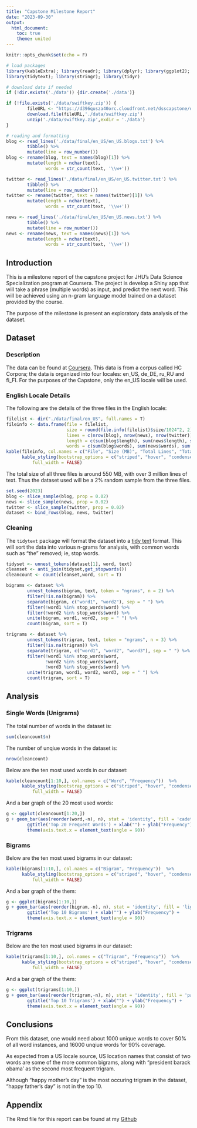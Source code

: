 ```yaml
---
title: "Capstone Milestone Report"
date: "2023-09-30"
output:
  html_document:
    toc: true
    theme: united
---
```


```r
knitr::opts_chunk$set(echo = F)

# load packages
library(kableExtra); library(readr); library(dplyr); library(ggplot2); 
library(tidytext); library(stringr); library(tidyr) 
```
```r
# download data if needed
if (!dir.exists('./data')) {dir.create('./data')}

if (!file.exists('./data/swiftkey.zip')) {
        fileURL <- "https://d396qusza40orc.cloudfront.net/dsscapstone/dataset/Coursera-SwiftKey.zip"
        download.file(fileURL,'./data/swiftkey.zip')
        unzip('./data/swiftkey.zip',exdir = './data')
}

# reading and formatting
blog <- read_lines('./data/final/en_US/en_US.blogs.txt') %>%
        tibble() %>%
        mutate(line = row_number())
blog <- rename(blog, text = names(blog)[1]) %>%
        mutate(length = nchar(text),
               words = str_count(text, '\\w+'))

twitter <- read_lines('./data/final/en_US/en_US.twitter.txt') %>%
        tibble() %>%
        mutate(line = row_number())
twitter <- rename(twitter, text = names(twitter)[1]) %>%
        mutate(length = nchar(text),
               words = str_count(text, '\\w+'))

news <- read_lines('./data/final/en_US/en_US.news.txt') %>%
        tibble() %>%
        mutate(line = row_number())
news <- rename(news, text = names(news)[1]) %>%
        mutate(length = nchar(text),
               words = str_count(text, '\\w+'))
```

## Introduction

This is a milestone report of the capstone project for JHU's Data Science Specialization program at Coursera. The project is develop a Shiny app that will take a phrase (multiple words) as input, and predict the next word. This will be achieved using an n-gram language model trained on a dataset provided by the course.

The purpose of the milestone is present an exploratory data analysis of the dataset.

## Dataset
### Description
The data can be found at [Coursera](https://d396qusza40orc.cloudfront.net/dsscapstone/dataset/Coursera-SwiftKey.zip). This data is from a corpus called HC Corpora; the data is organized into four locales: en_US, de_DE, ru_RU and fi_FI. For the purposes of the Capstone, only the en_US locale will be used.

### English Locale Details
The following are the details of the three files in the English locale:
```r
filelist <- dir("./data/final/en_US", full.names = T)
fileinfo <- data.frame(file = filelist,
                       size = round(file.info(filelist)$size/1024^2, 2),
                       lines = c(nrow(blog), nrow(news), nrow(twitter)),
                       length = c(sum(blog$length), sum(news$length), sum(twitter$length)),
                       words = c(sum(blog$words), sum(news$words), sum(twitter$words)))
kable(fileinfo, col.names = c("File", "Size (MB)", "Total Lines", "Total Characters", "Total Words"))  %>%
      kable_styling(bootstrap_options = c("striped", "hover", "condensed", "responsive", "bordered"), 
          full_width = FALSE)
```
The total size of all three files is around 550 MB, with over 3 million lines of text. Thus the dataset used will be a 2% random sample from the three files.
```r
set.seed(2023)
blog <- slice_sample(blog, prop = 0.02)
news <- slice_sample(news, prop = 0.02)
twitter <- slice_sample(twitter, prop = 0.02)
dataset <- bind_rows(blog, news, twitter)
```

### Cleaning
The `tidytext` package will format the dataset into a [tidy text](https://www.tidytextmining.com/tidytext) format. This will sort the data into various n-grams for analysis, with common words such as "the" removed; ie, stop words.
```r
tidyset <- unnest_tokens(dataset[1], word, text)
cleanset <- anti_join(tidyset,get_stopwords())
cleancount <- count(cleanset,word, sort = T)
```
```r
bigrams <- dataset %>%
        unnest_tokens(bigram, text, token = "ngrams", n = 2) %>%
        filter(!is.na(bigram)) %>%
        separate(bigram, c("word1", "word2"), sep = " ") %>%
        filter(!word1 %in% stop_words$word) %>%
        filter(!word2 %in% stop_words$word) %>%
        unite(bigram, word1, word2, sep = " ") %>%
        count(bigram, sort = T)
```
```r
trigrams <- dataset %>%
        unnest_tokens(trigram, text, token = "ngrams", n = 3) %>%
        filter(!is.na(trigram)) %>%
        separate(trigram, c("word1", "word2", "word3"), sep = " ") %>%
        filter(!word1 %in% stop_words$word,
               !word2 %in% stop_words$word,
               !word3 %in% stop_words$word) %>%
        unite(trigram, word1, word2, word3, sep = " ") %>%
        count(trigram, sort = T)
```

## Analysis
### Single Words (Unigrams)
The total number of words in the dataset is:
```r
sum(cleancount$n)
```
The number of unqiue words in the dataset is:
```r
nrow(cleancount)
```
Below are the ten most used words in our dataset:
```r
kable(cleancount[1:10,], col.names = c("Word", "Frequency"))  %>%
      kable_styling(bootstrap_options = c("striped", "hover", "condensed", "responsive", "bordered"), 
          full_width = FALSE)
```
And a bar graph of the 20 most used words:
```r
g <- ggplot(cleancount[1:20,])
g + geom_bar(aes(reorder(word,-n), n), stat = 'identity', fill = 'cadetblue') +
        ggtitle('Top 20 Frequent Words') + xlab("") + ylab("Frequency") +
        theme(axis.text.x = element_text(angle = 90))
```

### Bigrams
Below are the ten most used bigrams in our dataset:
```r
kable(bigrams[1:10,], col.names = c("Bigram", "Frequency"))  %>%
      kable_styling(bootstrap_options = c("striped", "hover", "condensed", "responsive", "bordered"), 
          full_width = FALSE)
```
And a bar graph of the them:
```r
g <- ggplot(bigrams[1:10,])
g + geom_bar(aes(reorder(bigram,-n), n), stat = 'identity', fill = 'lightpink3') +
        ggtitle('Top 10 Bigrams') + xlab("") + ylab("Frequency") +
        theme(axis.text.x = element_text(angle = 90))
```

### Trigrams
Below are the ten most used bigrams in our dataset:
```r
kable(trigrams[1:10,], col.names = c("Trigram", "Frequency"))  %>%
      kable_styling(bootstrap_options = c("striped", "hover", "condensed", "responsive", "bordered"), 
          full_width = FALSE)
```
And a bar graph of the them:
```r
g <- ggplot(trigrams[1:10,])
g + geom_bar(aes(reorder(trigram,-n), n), stat = 'identity', fill = 'palegreen3') +
        ggtitle('Top 10 Trigrams') + xlab("") + ylab("Frequency") +
        theme(axis.text.x = element_text(angle = 90))
```

## Conclusions
From this dataset, one would need about 1000 unique words to cover 50% of all word instances, and 16000 unqiue words for 90% coverage.

As expected from a US locale source, US location names that consist of two words are some of the more common bigrams, along with "president barack obama' as the second most frequent trigram. 

Although "happy mother's day" is the most occuring trigram in the dataset, "happy father's day" is not in the top 10.

## Appendix
The Rmd file for this report can be found at my [Github](https://github.com/randonmess/JHU-Data-Science-Capstone)
